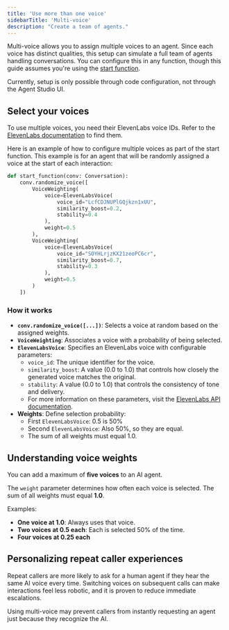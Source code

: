 ```yaml
---
title: 'Use more than one voice'
sidebarTitle: 'Multi-voice'
description: "Create a team of agents."
---
```


Multi-voice allows you to assign multiple voices to an agent. Since each voice has distinct qualities, this setup can simulate a full team of agents handling conversations. You can configure this in any function, though this guide assumes you're using the [start function](/function/start-function). 

<Note>Currently, setup is only possible through code configuration, not through the Agent Studio UI.</Note>

## Select your voices

To use multiple voices, you need their ElevenLabs voice IDs. Refer to the [ElevenLabs documentation](https://help.elevenlabs.io/hc/en-us/articles/14599760033937-How-do-I-find-my-voices-ID-of-my-voices-via-the-website-and-through-the-API) to find them.

Here is an example of how to configure multiple voices as part of the start function. This example is for an agent that will be randomly assigned a voice
at the start of each interaction:

```python
def start_function(conv: Conversation):
    conv.randomize_voice([
        VoiceWeighting(
            voice=ElevenLabsVoice(
                voice_id="LcfCDJNUPlGQjkzn1xUU",
                similarity_boost=0.2,
                stability=0.4
            ),
            weight=0.5
        ),
        VoiceWeighting(
            voice=ElevenLabsVoice(
                voice_id="SOYHLrjzKX21zeoPC6cr",
                similarity_boost=0.7,
                stability=0.3
            ),
            weight=0.5
        )
    ])
```

### How it works

- **`conv.randomize_voice([...])`**: Selects a voice at random based on the assigned weights.
- **`VoiceWeighting`**: Associates a voice with a probability of being selected.
- **`ElevenLabsVoice`**: Specifies an ElevenLabs voice with configurable parameters:
  - `voice_id`: The unique identifier for the voice.
  - `similarity_boost`: A value (0.0 to 1.0) that controls how closely the generated voice matches the original.
  - `stability`: A value (0.0 to 1.0) that controls the consistency of tone and delivery.
  - For more information on these parameters, visit the [ElevenLabs API documentation](https://elevenlabs.io/docs/api-reference/voices/edit-settings).
- **Weights**: Define selection probability:
  - First `ElevenLabsVoice`: 0.5 is 50%
  - Second `ElevenLabsVoice`: Also 50%, so they are equal.
  - The sum of all weights must equal 1.0.

## Understanding voice weights

You can add a maximum of **five voices** to an AI agent.

The `weight` parameter determines how often each voice is selected. The sum of all weights must equal **1.0**.

Examples:
- **One voice at 1.0**: Always uses that voice.
- **Two voices at 0.5 each**: Each is selected 50% of the time.
- **Four voices at 0.25 each**

## Personalizing repeat caller experiences

Repeat callers are more likely to ask for a human agent if they hear the same AI voice every time. Switching voices on subsequent calls can make interactions feel less robotic, and it is proven to reduce immediate escalations.

Using multi-voice may prevent callers from instantly requesting an agent just because they recognize the AI.
